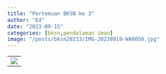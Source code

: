 ```yaml
---
title: "Pertemuan BKSN ke 3"
author: "Ed"
date: "2023-09-15"
categories: [bksn,pendalaman iman]
image: "/posts/bksn20233/IMG-20230919-WA0050.jpg"
---
```


|                                               |
|-----------------------------------------------|
| ![](/posts/bksn20233/IMG-20230919-WA0027.jpg) |
